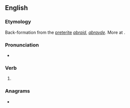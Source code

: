==English==

===Etymology===
Back-formation from the [[preterite]] ''[[abraid]]'', ''[[abrayde]]''. More at {{l|en|abraid}}.

===Pronunciation===
* {{rhymes|eɪ|lang=en}}

===Verb===
{{en-verb}}

# {{obsolete form of|abraid|lang=en}}

===Anagrams===
* {{anagrams|en|Araby|Aybar|Ayrab}}